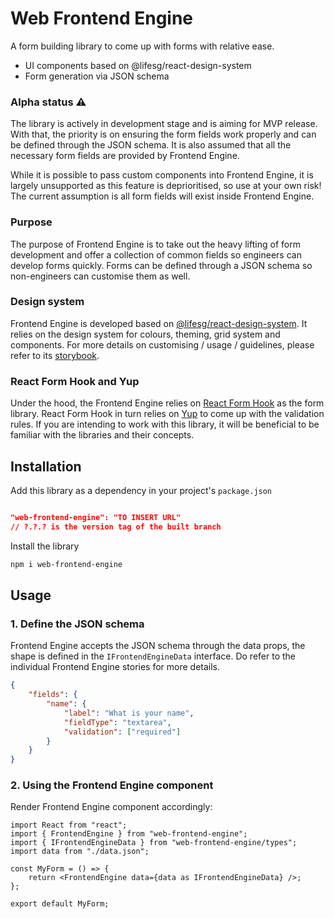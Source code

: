 
<Meta title="Introduction/Getting Started" />

# Web Frontend Engine

<VersionTags link="https://github.com/LifeSG/web-frontend-engine" />

A form building library to come up with forms with relative ease.

-   UI components based on @lifesg/react-design-system
-   Form generation via JSON schema

### Alpha status ⚠️

The library is actively in development stage and is aiming for MVP release. With that, the priority is on ensuring the form fields work properly and can be defined through the JSON schema. It is also assumed that all the necessary form fields are provided by Frontend Engine.

While it is possible to pass custom components into Frontend Engine, it is largely unsupported as this feature is deprioritised, so use at your own risk! The current assumption is all form fields will exist inside Frontend Engine.

### Purpose

The purpose of Frontend Engine is to take out the heavy lifting of form development and offer a collection of common fields so engineers can develop forms quickly. Forms can be defined through a JSON schema so non-engineers can customise them as well.

### Design system

Frontend Engine is developed based on [@lifesg/react-design-system](https://bitbucket.ship.gov.sg/projects/PUSH/repos/@lifesg/react-design-system/browse). It relies on the design system for colours, theming, grid system and components. For more details on customising / usage / guidelines, please refer to its [storybook](https://www.dev.lifesg.io/storybook/lifesg/index.html?path=/story/introduction-getting-started--page).

### React Form Hook and Yup

Under the hood, the Frontend Engine relies on [React Form Hook](https://react-hook-form.com/) as the form library. React Form Hook in turn relies on [Yup](https://github.com/jquense/yup) to come up with the validation rules. If you are intending to work with this library, it will be beneficial to be familiar with the libraries and their concepts.

## Installation

Add this library as a dependency in your project's `package.json`

```json

"web-frontend-engine": "TO INSERT URL"
// ?.?.? is the version tag of the built branch

```

Install the library

```bash
npm i web-frontend-engine
```

## Usage

### 1. Define the JSON schema

Frontend Engine accepts the JSON schema through the data props, the shape is defined in the `IFrontendEngineData` interface. Do refer to the individual Frontend Engine stories for more details.

```json
{
	"fields": {
		"name": {
			"label": "What is your name",
			"fieldType": "textarea",
			"validation": ["required"]
		}
	}
}
```

### 2. Using the Frontend Engine component

Render Frontend Engine component accordingly:

```tsx
import React from "react";
import { FrontendEngine } from "web-frontend-engine";
import { IFrontendEngineData } from "web-frontend-engine/types";
import data from "./data.json";

const MyForm = () => {
	return <FrontendEngine data={data as IFrontendEngineData} />;
};

export default MyForm;
```
